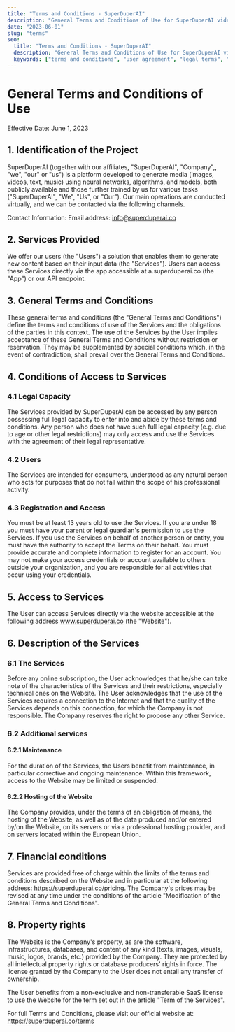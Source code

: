 ```yaml
---
title: "Terms and Conditions - SuperDuperAI"
description: "General Terms and Conditions of Use for SuperDuperAI video generation platform."
date: "2023-06-01"
slug: "terms"
seo:
  title: "Terms and Conditions - SuperDuperAI"
  description: "General Terms and Conditions of Use for SuperDuperAI video generation platform."
  keywords: ["terms and conditions", "user agreement", "legal terms", "SuperDuperAI terms"]
---
```


# General Terms and Conditions of Use

<p className="text-sm text-muted-foreground mb-8">Effective Date: June 1, 2023</p>

## 1. Identification of the Project

SuperDuperAI (together with our affiliates, "SuperDuperAI", "Company",, "we", "our" or "us") is a platform developed to generate media (images, videos, text, music) using neural networks, algorithms, and models, both publicly available and those further trained by us for various tasks ("SuperDuperAI", "We", "Us", or "Our"). Our main operations are conducted virtually, and we can be contacted via the following channels.

Contact Information: Email address: info@superduperai.co

## 2. Services Provided

We offer our users (the "Users") a solution that enables them to generate new content based on their input data (the "Services"). Users can access these Services directly via the app accessible at a.superduperai.co (the "App") or our API endpoint.

## 3. General Terms and Conditions

These general terms and conditions (the "General Terms and Conditions") define the terms and conditions of use of the Services and the obligations of the parties in this context. The use of the Services by the User implies acceptance of these General Terms and Conditions without restriction or reservation. They may be supplemented by special conditions which, in the event of contradiction, shall prevail over the General Terms and Conditions.

## 4. Conditions of Access to Services

### 4.1 Legal Capacity

The Services provided by SuperDuperAI can be accessed by any person possessing full legal capacity to enter into and abide by these terms and conditions. Any person who does not have such full legal capacity (e.g. due to age or other legal restrictions) may only access and use the Services with the agreement of their legal representative.

### 4.2 Users

The Services are intended for consumers, understood as any natural person who acts for purposes that do not fall within the scope of his professional activity.

### 4.3 Registration and Access

You must be at least 13 years old to use the Services. If you are under 18 you must have your parent or legal guardian's permission to use the Services. If you use the Services on behalf of another person or entity, you must have the authority to accept the Terms on their behalf. You must provide accurate and complete information to register for an account. You may not make your access credentials or account available to others outside your organization, and you are responsible for all activities that occur using your credentials.

## 5. Access to Services

The User can access Services directly via the website accessible at the following address www.superduperai.co (the "Website").

## 6. Description of the Services

### 6.1 The Services

Before any online subscription, the User acknowledges that he/she can take note of the characteristics of the Services and their restrictions, especially technical ones on the Website. The User acknowledges that the use of the Services requires a connection to the Internet and that the quality of the Services depends on this connection, for which the Company is not responsible. The Company reserves the right to propose any other Service.

### 6.2 Additional services

#### 6.2.1 Maintenance

For the duration of the Services, the Users benefit from maintenance, in particular corrective and ongoing maintenance. Within this framework, access to the Website may be limited or suspended.

#### 6.2.2 Hosting of the Website

The Company provides, under the terms of an obligation of means, the hosting of the Website, as well as of the data produced and/or entered by/on the Website, on its servers or via a professional hosting provider, and on servers located within the European Union.

## 7. Financial conditions

Services are provided free of charge within the limits of the terms and conditions described on the Website and in particular at the following address: https://superduperai.co/pricing. The Company's prices may be revised at any time under the conditions of the article "Modification of the General Terms and Conditions".

## 8. Property rights

The Website is the Company's property, as are the software, infrastructures, databases, and content of any kind (texts, images, visuals, music, logos, brands, etc.) provided by the Company. They are protected by all intellectual property rights or database producers' rights in force. The license granted by the Company to the User does not entail any transfer of ownership.

The User benefits from a non-exclusive and non-transferable SaaS license to use the Website for the term set out in the article "Term of the Services".

<p className="text-sm text-muted-foreground mt-12">
  For full Terms and Conditions, please visit our official website at: <a href="https://superduperai.co/terms" target="_blank" rel="noopener noreferrer" className="text-accent hover:underline">https://superduperai.co/terms</a>
</p> 